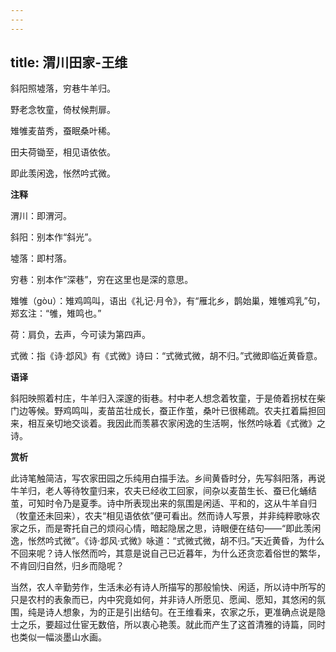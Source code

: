 ```yaml
---
---
---
```

title: 渭川田家-王维
---

斜阳照墟落，穷巷牛羊归。

野老念牧童，倚杖候荆扉。

雉雊麦苗秀，蚕眠桑叶稀。

田夫荷锄至，相见语依依。

即此羡闲逸，怅然吟式微。

**注释**

渭川：即渭河。

斜阳：别本作“斜光”。

墟落：即村落。

穷巷：别本作“深巷”，穷在这里也是深的意思。

雉雊（gòu）：雉鸡鸣叫，语出《礼记·月令》，有“雁北乡，鹊始巢，雉雊鸡乳”句，郑玄注：“雊，雉鸣也。”

荷：肩负，去声，今可读为第四声。

式微：指《诗·邶风》有《式微》诗曰：“式微式微，胡不归。”式微即临近黄昏意。

**语译**

斜阳映照着村庄，牛羊归入深邃的街巷。村中老人想念着牧童，于是倚着拐杖在柴门边等候。野鸡鸣叫，麦苗茁壮成长，蚕正作茧，桑叶已很稀疏。农夫扛着扁担回来，相互亲切地交谈着。我因此而羡慕农家闲逸的生活啊，怅然吟咏着《式微》之诗。

**赏析**

此诗笔触简洁，写农家田园之乐纯用白描手法。乡间黄昏时分，先写斜阳落，再说牛羊归，老人等待牧童归来，农夫已经收工回家，间杂以麦苗生长、蚕已化蛹结茧，可知时令乃是夏季。诗中所表现出来的氛围是闲适、平和的，这从牛羊自归（牧童还未回来），农夫“相见语依依”便可看出。然而诗人写景，并非纯粹歌咏农家之乐，而是寄托自己的烦闷心情，暗起隐居之思，诗眼便在结句——“即此羡闲逸，怅然吟式微”。《诗·邶风·式微》咏道：“式微式微，胡不归。”天近黄昏，为什么不回来呢？诗人怅然而吟，其意是说自己已近暮年，为什么还贪恋着俗世的繁华，不肯回归自然，归乡而隐呢？

当然，农人辛勤劳作，生活未必有诗人所描写的那般愉快、闲适，所以诗中所写的只是农村的表象而已，内中究竟如何，并非诗人所愿见、愿闻、愿知，其悠闲的氛围，纯是诗人想象，为的正是引出结句。在王维看来，农家之乐，更准确点说是隐士之乐，要超过仕宦无数倍，所以衷心艳羡。就此而产生了这首清雅的诗篇，同时也类似一幅淡墨山水画。